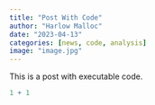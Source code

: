 ```yaml
---
title: "Post With Code"
author: "Harlow Malloc"
date: "2023-04-13"
categories: [news, code, analysis]
image: "image.jpg"
---
```


This is a post with executable code.

```r
1 + 1
```
